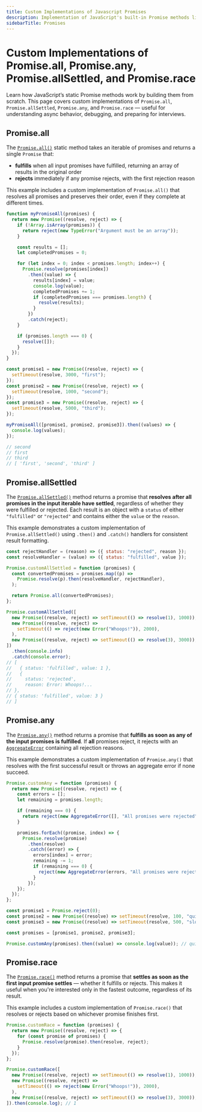 ```yaml
---
title: Custom Implementations of Javascript Promises
description: Implementation of JavaScript's built-in Promise methods like all, race, any, and allSettled. Learn how they work internally with these code snippets.
sidebarTitle: Promises
---
```


# Custom Implementations of Promise.all, Promise.any, Promise.allSettled, and Promise.race

Learn how JavaScript’s static Promise methods work by building them from scratch. This page covers custom implementations of `Promise.all`,
`Promise.allSettled`, `Promise.any`, and `Promise.race` — useful for understanding async behavior, debugging, and preparing for interviews.

## Promise.all

The [`Promise.all()`](https://developer.mozilla.org/en-US/docs/Web/JavaScript/Reference/Global_Objects/Promise/all) static method takes an iterable of promises and returns a single `Promise` that:

- **fulfills** when all input promises have fulfilled, returning an array of results in the original order
- **rejects** immediately if any promise rejects, with the first rejection reason

This example includes a custom implementation of `Promise.all()` that resolves all promises and preserves their order, even if they complete at different times.

```js filename="Promise.all" copy
function myPromiseAll(promises) {
  return new Promise((resolve, reject) => {
    if (!Array.isArray(promises)) {
      return reject(new TypeError("Argument must be an array"));
    }

    const results = [];
    let completedPromises = 0;

    for (let index = 0; index < promises.length; index++) {
      Promise.resolve(promises[index])
        .then((value) => {
          results[index] = value;
          console.log(value);
          completedPromises += 1;
          if (completedPromises === promises.length) {
            resolve(results);
          }
        })
        .catch(reject);
    }

    if (promises.length === 0) {
      resolve([]);
    }
  });
}

const promise1 = new Promise((resolve, reject) => {
  setTimeout(resolve, 3000, "first");
});
const promise2 = new Promise((resolve, reject) => {
  setTimeout(resolve, 1000, "second");
});
const promise3 = new Promise((resolve, reject) => {
  setTimeout(resolve, 5000, "third");
});

myPromiseAll([promise1, promise2, promise3]).then((values) => {
  console.log(values);
});

// second
// first
// third
// [ 'first', 'second', 'third' ]
```

## Promise.allSettled

The [`Promise.allSettled()`](https://developer.mozilla.org/en-US/docs/Web/JavaScript/Reference/Global_Objects/Promise/allSettled)
method returns a promise that **resolves after all promises in the input iterable have settled**, regardless of whether they were fulfilled or rejected.
Each result is an object with a `status` of either `"fulfilled"` or `"rejected"` and contains either the `value` or the `reason`.

This example demonstrates a custom implementation of `Promise.allSettled()` using `.then()` and `.catch()` handlers for consistent result formatting.

```js filename="Promise.allSettled" copy
const rejectHandler = (reason) => ({ status: "rejected", reason });
const resolveHandler = (value) => ({ status: "fulfilled", value });

Promise.customAllSettled = function (promises) {
  const convertedPromises = promises.map((p) =>
    Promise.resolve(p).then(resolveHandler, rejectHandler),
  );

  return Promise.all(convertedPromises);
};

Promise.customAllSettled([
  new Promise((resolve, reject) => setTimeout(() => resolve(1), 1000)),
  new Promise((resolve, reject) =>
    setTimeout(() => reject(new Error("Whoops!")), 2000),
  ),
  new Promise((resolve, reject) => setTimeout(() => resolve(3), 3000)),
])
  .then(console.info)
  .catch(console.error);
// [
//   { status: 'fulfilled', value: 1 },
//   {
//     status: 'rejected',
//     reason: Error: Whoops!...
// },
// { status: 'fulfilled', value: 3 }
// ]
```

## Promise.any

The [`Promise.any()`](https://developer.mozilla.org/en-US/docs/Web/JavaScript/Reference/Global_Objects/Promise/any)
method returns a promise that **fulfills as soon as any of the input promises is fulfilled**.
If **all** promises reject, it rejects with an [`AggregateError`](https://developer.mozilla.org/en-US/docs/Web/JavaScript/Reference/Global_Objects/AggregateError)
containing all rejection reasons.

This example demonstrates a custom implementation of `Promise.any()` that resolves with the first successful result or throws an aggregate error if none succeed.


```js filename="Promise.any" copy
Promise.customAny = function (promises) {
  return new Promise((resolve, reject) => {
    const errors = [];
    let remaining = promises.length;

    if (remaining === 0) {
      return reject(new AggregateError([], "All promises were rejected"));
    }

    promises.forEach((promise, index) => {
      Promise.resolve(promise)
        .then(resolve)
        .catch((error) => {
          errors[index] = error;
          remaining -= 1;
          if (remaining === 0) {
            reject(new AggregateError(errors, "All promises were rejected"));
          }
        });
    });
  });
};

const promise1 = Promise.reject(0);
const promise2 = new Promise((resolve) => setTimeout(resolve, 100, "quick"));
const promise3 = new Promise((resolve) => setTimeout(resolve, 500, "slow"));

const promises = [promise1, promise2, promise3];

Promise.customAny(promises).then((value) => console.log(value)); // quick
```

## Promise.race

The [`Promise.race()`](https://developer.mozilla.org/en-US/docs/Web/JavaScript/Reference/Global_Objects/Promise/race)
method returns a promise that **settles as soon as the first input promise settles** — whether it fulfills or rejects.
This makes it useful when you're interested only in the fastest outcome, regardless of its result.

This example includes a custom implementation of `Promise.race()` that resolves or rejects based on whichever promise finishes first.

```js filename="Promise.race" copy
Promise.customRace = function (promises) {
  return new Promise((resolve, reject) => {
    for (const promise of promises) {
      Promise.resolve(promise).then(resolve, reject);
    }
  });
};

Promise.customRace([
  new Promise((resolve, reject) => setTimeout(() => resolve(1), 1000)),
  new Promise((resolve, reject) =>
    setTimeout(() => reject(new Error("Whoops!")), 2000),
  ),
  new Promise((resolve, reject) => setTimeout(() => resolve(3), 3000)),
]).then(console.log); // 1
```
